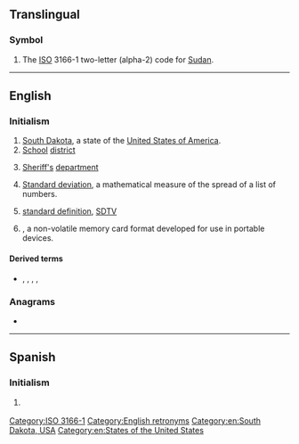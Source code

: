 {{also|sd|s.d.|.sd|s. d.|S.D.|Sd.}}
{{character info/new|🅌}}
==Translingual==

===Symbol===
{{head|mul|symbol}}

# The [[ISO]] 3166-1 two-letter (alpha-2) code for [[Sudan]].

[[Category:ISO 3166-1]]

----

==English==

===Initialism===
{{rfc-header|Initialism}}
{{head|en|initialism}}

# [[South Dakota]], a state of the [[United States of America]].
# [[school|School]] [[district]]
# {{lb|en|law enforcement}} [[sheriff|Sheriff's]] [[department]]
# {{lb|en|mathematics}} [[standard deviation|Standard deviation]], a mathematical measure of the spread of a list of numbers.
# {{lb|en|television}} [[standard definition]], [[SDTV]]
# {{w|Secure Digital}}, a non-volatile memory card format developed for use in portable devices.

====Derived terms====
* {{sense|memory card format|}} {{l|en|microSD}}, {{l|en|miniSD}}, {{l|en|SDHC}}, {{l|en|SDIO}}, {{l|en|SDXC}}

===Anagrams===
* {{anagrams|en|D's|D. S.|D.S.|DS|Ds|D♭s|D♯s|d's|ds}}

[[Category:English retronyms]]
[[Category:en:South Dakota, USA]]
[[Category:en:States of the United States]]

----

==Spanish==

===Initialism===
{{rfc-header|Initialism}}
{{head|es|initialism}}

# {{lb|es|grammar|syntax}} {{abbreviation of|sintagma determinante|lang=es}}